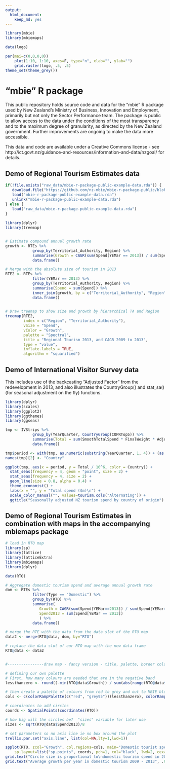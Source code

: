 ```yaml
---
output: 
  html_document: 
    keep_md: yes
---
```

```r
library(mbie)
library(mbiemaps)

data(logo)

par(mai=c(0,0,0,0))
	plot(1:10, 1:10, axes=F, type="n", xlab="", ylab="")
	grid.raster(logo, .5, .5)
theme_set(theme_grey())
```
"mbie" R package
==================

This public repository holds source code and data for the "mbie" R package used by New Zealand's Ministry of Business, Innovation and Employment, primarily but not only the Sector Performance team.  The package is public to allow access to the data under the conditions of the most transparency and to the maximum degree of granularity, as directed by the New Zealand government.  Further improvements are ongoing to make the data more accessible.

This data and code are available under a Creative Commons license - see http://ict.govt.nz/guidance-and-resources/information-and-data/nzgoal/ for details.


## Demo of Regional Tourism Estimates data

```r

if(!file.exists("raw_data/mbie-r-package-public-example-data.rda")) {
   download.file("https://github.com/nz-mbie/mbie-r-package-public/blob/master/raw_data/mbie-r-package-public-example-data.rda?raw=true", "mbie-r-package-public-example-data.rda", mode = "wb")
   load("mbie-r-package-public-example-data.rda")
   unlink("mbie-r-package-public-example-data.rda")
} else {
   load("raw_data/mbie-r-package-public-example-data.rda")
}
   
library(dplyr)
library(treemap)


# Estimate compound annual growth rate
growth <- RTEs %>%
            group_by(Territorial_Authority, Region) %>%
            summarise(Growth = CAGR(sum(Spend[YEMar == 2013]) / sum(Spend[YEMar == 2009]), 4)) %>%
            data.frame()

# Merge with the absolute size of tourism in 2013
RTE2 <- RTEs %>%
            filter(YEMar == 2013) %>%
            group_by(Territorial_Authority, Region) %>%
            summarise(Spend = sum(Spend)) %>%
            inner_join(growth, by = c("Territorial_Authority", "Region")) %>%
            data.frame()
            

# Draw treemap to show size and growth by hierarchical TA and Region
treemap(RTE2,
        index = c("Region", "Territorial_Authority"),
        vSize = "Spend",
        vColor = "Growth",
        palette = "Spectral",
        title = "Regional Tourism 2013, and CAGR 2009 to 2013",
        type = "value",
        inflate.labels = TRUE,
        algorithm = "squarified")
```


## Demo of International Visitor Survey data
This includes use of the backcasting "Adjusted Factor" from the redevelopment in 2013, and also illustrates the CountryGroup() and stat_sa() (for seasonal adjustment on the fly) functions.
```r

library(dplyr)
library(scales)
library(ggplot2)
library(ggthemes)
library(ggseas)

tmp <- IVStrips %>%
            group_by(YearQuarter, CountryGroup(COPRTop5)) %>%
            summarise(Total = sum(SmoothTotalSpend * FinalWeight * Adjusted_Factor)) %>%
            data.frame()

tmp$period <- with(tmp, as.numeric(substring(YearQuarter, 1, 4)) + (as.numeric(substring(YearQuarter, 6, 6))-.5)/4)
names(tmp)[2] <- "Country"

ggplot(tmp, aes(x = period, y = Total / 10^6, color = Country)) +
  stat_seas(frequency = 4, geom = "point", size = 2) +
  stat_seas(frequency = 4, size = 2) +
  geom_line(size = 0.8, alpha = 0.4) +
  theme_economist() +
  labs(x = "", y = "Total spend ($m)\n") +
  scale_color_manual("", values=tourism.cols("Alternating")) +
  ggtitle("Seasonally adjusted NZ tourism spend by country of origin")
```


## Demo of Regional Tourism Estimates in combination with maps in the accompanying mbiemaps package

```r

# load in RTO map
library(sp)
library(lattice)
library(latticeExtra)
library(mbiemaps)
library(dplyr)

data(RTO)

# Aggregate domestic tourism spend and average annual growth rate
dom <- RTEs %>%
            filter(Type == "Domestic") %>%
            group_by(RTO) %>%
            summarise(
               Growth = CAGR(sum(Spend[YEMar==2013]) / sum(Spend[YEMar==2009]), 4),
               Spend2013 = sum(Spend[YEMar == 2013])
               ) %>%
            data.frame()

# merge the RTE with the data from the data slot of the RTO map
data2 <- merge(RTO@data, dom, by="RTO")

# replace the data slot of our RTO map with the new data frame
RTO@data <- data2


#----------------draw map - fancy version - title, palette, border colour, added circle layer---------------

# defining our own palette
# First, how many colours are needed that are in the negative band
lessthanzero <- round((-min(RTO@data$Growth)) / sum(abs(range(RTO@data$Growth))) * 100)

# then create a palette of colours from red to grey and out to MBIE blue
cols <- c(colorRampPalette(c("red", "grey95"))(lessthanzero), colorRampPalette(c("grey95", mbie.cols(1)))(100-lessthanzero))

# coordinates to add circles
coords <- SpatialPoints(coordinates(RTO))

# how big will the circles be?  "sizes" variable for later use
sizes <- sqrt(RTO@data$Spend2013)/8

# set parameters so no axis line ie no box around the plot
trellis.par.set("axis.line", list(col=NA,lty=1,lwd=1))

spplot(RTO, zcol="Growth", col.regions=cols, main="Domestic tourist spend", col="white", 
	sp.layout=list("sp.points", coords, pch=1, col="black", lwd=2, cex=sizes)) # add circles layer
grid.text("Circle size is proportional to\ndomestic tourism spend in 2013", .2,.7)
grid.text("Average growth per year in domestic tourism 2009 - 2013", .93,.5, rot=-90)

```
